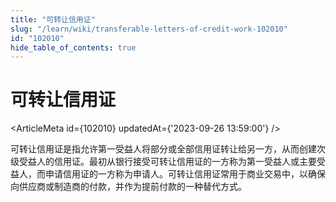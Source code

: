 ```yaml
---
title: "可转让信用证"
slug: "/learn/wiki/transferable-letters-of-credit-work-102010"
id: "102010"
hide_table_of_contents: true
---
```



# 可转让信用证

<ArticleMeta id={102010} updatedAt={'2023-09-26 13:59:00'} />
<div className='border-solid border-b border-t-0 my-4 border-[var(--ifm-color-gray-300)]' />

可转让信用证是指允许第一受益人将部分或全部信用证转让给另一方，从而创建次级受益人的信用证。最初从银行接受可转让信用证的一方称为第一受益人或主要受益人，而申请信用证的一方称为申请人。可转让信用证常用于商业交易中，以确保向供应商或制造商的付款，并作为提前付款的一种替代方式。

